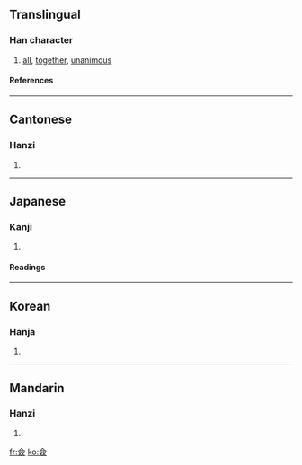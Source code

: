 {{see|佥}}

==Translingual==
===Han character===
{{Han char|rn=9|rad=人|as=11|sn=13|four=8088<sub>6</sub>|canj=人一口人 (OMRO)}}
# [[all]], [[together]], [[unanimous]]
====References====
{{Han ref|kx=0115.270|dkj=01054|dj=0246.140|hdz=10207.030|uh=50C9|ud=20681|bh=DCC2|bd=56514}}
----
==Cantonese==
===Hanzi===
{{yue-hanzi|jyut=|y=chim1}}
# {{defn|Cantonese}}
----
==Japanese==
===Kanji===
{{ja-kanji|grade=|rs=人11}}
# {{defn|Japanese}} 
====Readings====
{{ja-readings|on=[[せん]] (sen)|kun=[[みな]] (mina), [[ことごとく]] (kotogotoku), [[ともに]] (tomoni)}}
----
==Korean==
===Hanja===
{{ko-hanja|hangeul=[[첨]]|rv=cheom|mr=ch'ŏm}}
# {{defn|Korean}}
----
==Mandarin==
===Hanzi===
{{cmn-hanzi|sim=佥|pin=[[qiān]] (qian1)|wg=ch'ien<sup>1</sup>}}
# {{defn|Mandarin}}

[[fr:僉]]
[[ko:僉]]